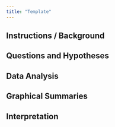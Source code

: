 ```yaml
---
title: "Template"
---
```


## Instructions / Background

## Questions and Hypotheses

## Data Analysis

## Graphical Summaries

## Interpretation